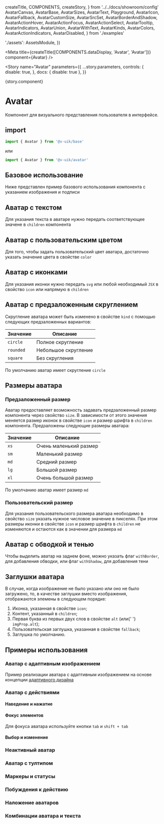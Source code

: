   createTitle,
  COMPONENTS,
  createStory,
} from '../../docs/showroom/config'
  AvatarCanvas,
  AvatarBase,
  AvatarSizes,
  AvatarText,
  Playground,
  AvatarIcon,
  AvatarFallback,
  AvatarCustomSize,
  AvatarSrcSet,
  AvatarBorderAndShadow,
  AvatarActionHover,
  AvatarActionFocus,
  AvatarActionSelect,
  AvatarTooltip,
  AvatarIndicators,
  AvatarUnion,
  AvatarWithText,
  AvatarKinds,
  AvatarColors,
  AvatarActionIndicators,
  AvatarDisabled,
} from './examples'


  './assets': AssetsModule,
})

<Meta
  title={createTitle([COMPONENTS.dataDisplay, 'Avatar', 'Avatar'])}
  component={Avatar}
/>

<Story
  name="Avatar"
  parameters={{
    ...story.parameters,
    controls: {
      disable: true,
    },
    docs: { disable: true },
  }}
>
  {story.component}
</Story>

# Avatar

Компонент для визуального представления пользователя в интерфейсе.

## import

```ts
import { Avatar } from '@v-uik/base'
```

или

```ts
import { Avatar } from '@v-uik/avatar'
```

## Базовое использование

Ниже представлен пример базового использования компонента с указанием изображения и подписи

<Canvas withSource="none">
  <AvatarBase />
</Canvas>

<Source language="tsx" code={RawAvatarBase} />

## Аватар с текстом

Для указания текста в аватаре нужно передать соответствующее значене в `children` компонента

<Canvas withSource="none">
  <AvatarText />
</Canvas>

<Source language="tsx" code={RawAvatarText} />

## Аватар с пользовательским цветом

Для того, чтобы задать пользовательский цвет аватара, достаточно указать значение цвета в свойстве `color`

<Canvas withSource="none">
  <AvatarColors />
</Canvas>

<Source language="tsx" code={RawAvatarColors} />

## Аватар с иконками

Для указания иконки нужно передать `svg` или любой необходимый `JSX` в свойство `icon` или напрямую в `children`

<Canvas withSource="none">
  <AvatarIcon />
</Canvas>

<Source language="tsx" code={RawAvatarIcon} />

## Аватар с предзаложенным скруглением

Скругление аватара может быть изменено в свойстве `kind` с помощью следующих предзаложенных вариантов:

| Значение             | Описание             |
| -------------------- | -------------------- |
| <code>circle</code>  | Полное скругление    |
| <code>rounded</code> | Небольшое скругление |
| <code>square</code>  | Без скругления       |

По умолчанию аватар имеет скругление `circle`

<Canvas withSource="none">
  <AvatarKinds />
</Canvas>

<Source language="tsx" code={RawAvatarKinds} />

## Размеры аватара

### Предзаложенный размер

Аватар предоставляет возможность задавать предзаложенный размер компонента через свойство `size`. В зависимости от этого значения меняется размер иконок в свойстве `icon` и размер шрифта в `children` компонента.
Предзаложены следующие размеры аватара:

| Значение        | Описание               |
| --------------- | ---------------------- |
| <code>xs</code> | Очень маленький размер |
| <code>sm</code> | Маленький размер       |
| <code>md</code> | Средний размер         |
| <code>lg</code> | Большой размер         |
| <code>xl</code> | Очень большой размер   |

По умолчанию аватар имеет размер `md`

<Canvas withSource="none">
  <AvatarSizes />
</Canvas>

<Source language="tsx" code={RawAvatarSizes} />

### Пользовательский размер

Для указания пользовательского размера аватара необходимо в свойство `size` указать нужное числовое значение в пикселях. При этом размеры иконки в свойстве `icon` и размер шрифта в `children` не изменяются и остаются как в значении для размера `md`

<Canvas withSource="none">
  <AvatarCustomSize />
</Canvas>

<Source language="tsx" code={RawAvatarCustomSize} />

## Аватар с обводкой и тенью

Чтобы выделить аватар на заднем фоне, можно указать флаг `withBorder`, для добавления обводки, или флаг `withShadow`, для добавления тени

<Canvas withSource="none">
  <AvatarBorderAndShadow />
</Canvas>

<Source language="tsx" code={RawAvatarBorderAndShadow} />

## Заглушки аватара

В случае, когда изображение не было указано или оно не было загружено, то, в качестве заглушки вместо изображения, отображаются элемены в следующем порядке:

<ol>
  <li>
    Иконка, указанная в свойстве <code>icon</code>;
  </li>
  <li>
    Контент, указанный в <code>children</code>;
  </li>
  <li>
    Первая буква из первых двух слов в свойстве <code>alt</code> (или{' '}
    <code>imgProp.alt</code>);
  </li>
  <li>
    Пользовательская заглушка, указанная в свойстве <code>fallback</code>;
  </li>
  <li>Заглушка по умолчанию.</li>
</ol>

<Canvas withSource="none">
  <AvatarFallback />
</Canvas>

<Source language="tsx" code={RawAvatarFallback} />

## Примеры использования

### Аватар с адаптивным изображением

Пример реализации аватара с адаптивным изображением на основе концепции [адаптивного дизайна](https://developer.mozilla.org/en-US/docs/Learn/HTML/Multimedia_and_embedding/Responsive_images)

<Canvas withSource="none">
  <AvatarSrcSet />
</Canvas>

<Source language="tsx" code={RawAvatarSrcSet} />

### Аватар с действиями

#### Наведение и нажатие

<Canvas withSource="none">
  <AvatarActionHover />
</Canvas>

<Source language="tsx" code={RawAvatarActionHover} />

#### Фокус элементов

Для фокуса аватара используйте кнопки `tab` и `shift + tab`

<Canvas withSource="none">
  <AvatarActionFocus />
</Canvas>

<Source language="tsx" code={RawAvatarActionFocus} />

#### Выбор и изменение

<Canvas withSource="none">
  <AvatarActionSelect />
</Canvas>

<Source language="tsx" code={RawAvatarActionSelect} />

### Неактивный аватар

<Canvas withSource="none">
  <AvatarDisabled />
</Canvas>

<Source language="tsx" code={RawAvatarDisabled} />

### Аватар с тултипом

<Canvas withSource="none">
  <AvatarTooltip />
</Canvas>

<Source language="tsx" code={RawAvatarTooltip} />

### Маркеры и статусы

<Canvas withSource="none">
  <AvatarIndicators />
</Canvas>

<Source language="tsx" code={RawAvatarIndicators} />

### Побуждения к действию

<Canvas withSource="none">
  <AvatarActionIndicators />
</Canvas>

<Source language="tsx" code={RawAvatarActionIndicators} />

### Наложение аватаров

<Canvas withSource="none">
  <AvatarUnion />
</Canvas>

<Source language="tsx" code={RawAvatarUnion} />

### Комбинации аватара и текста

<Canvas withSource="none">
  <AvatarWithText />
</Canvas>

<Source language="tsx" code={RawAvatarWithText} />
